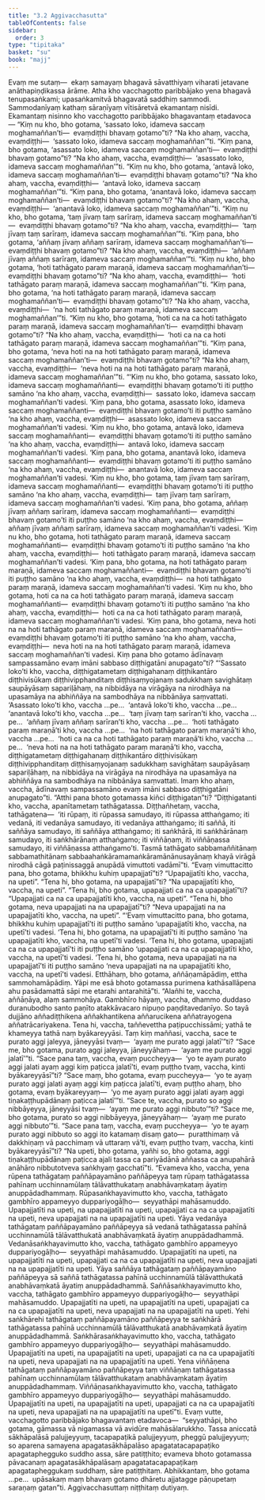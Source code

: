 ```yaml
---
title: "3.2 Aggivacchasutta"
tableOfContents: false
sidebar:
  order: 3
type: "tipitaka"
basket: "su"
book: "majj"
---
```



<DynamicBreadcrumb />

<Division number="187" book="majj">

<Paragraph number="529" book="majj">
Evaṃ me sutaṃ—  ekaṃ samayaṃ bhagavā sāvatthiyaṃ viharati jetavane anāthapiṇḍikassa ārāme. Atha kho vacchagotto paribbājako yena bhagavā tenupasaṅkami; upasaṅkamitvā bhagavatā saddhiṃ sammodi. Sammodanīyaṃ kathaṃ sāraṇīyaṃ vītisāretvā ekamantaṃ nisīdi. Ekamantaṃ nisinno kho vacchagotto paribbājako bhagavantaṃ etadavoca—
</Paragraph>

<Paragraph number="530" book="majj">
“Kiṃ nu kho, bho gotama, ‘sassato loko, idameva saccaṃ moghamaññan’ti—  evaṃdiṭṭhi bhavaṃ gotamo”ti? “Na kho ahaṃ, vaccha, evaṃdiṭṭhi—  ‘sassato loko, idameva saccaṃ moghamaññan’”ti.
</Paragraph>

<Paragraph number="531" book="majj">
“Kiṃ pana, bho gotama, ‘asassato loko, idameva saccaṃ moghamaññan’ti—  evaṃdiṭṭhi bhavaṃ gotamo”ti? “Na kho ahaṃ, vaccha, evaṃdiṭṭhi—  ‘asassato loko, idameva saccaṃ moghamaññan’”ti.
</Paragraph>

<Paragraph number="532" book="majj">
“Kiṃ nu kho, bho gotama, ‘antavā loko, idameva saccaṃ moghamaññan’ti—  evaṃdiṭṭhi bhavaṃ gotamo”ti? “Na kho ahaṃ, vaccha, evaṃdiṭṭhi—  ‘antavā loko, idameva saccaṃ moghamaññan’”ti.
</Paragraph>

<Paragraph number="533" book="majj">
“Kiṃ pana, bho gotama, ‘anantavā loko, idameva saccaṃ moghamaññan’ti—  evaṃdiṭṭhi bhavaṃ gotamo”ti? “Na kho ahaṃ, vaccha, evaṃdiṭṭhi—  ‘anantavā loko, idameva saccaṃ moghamaññan’”ti.
</Paragraph>

<Paragraph number="534" book="majj">
“Kiṃ nu kho, bho gotama, ‘taṃ jīvaṃ taṃ sarīraṃ, idameva saccaṃ moghamaññan’ti—  evaṃdiṭṭhi bhavaṃ gotamo”ti? “Na kho ahaṃ, vaccha, evaṃdiṭṭhi—  ‘taṃ jīvaṃ taṃ sarīraṃ, idameva saccaṃ moghamaññan’”ti.
</Paragraph>

<Paragraph number="535" book="majj">
“Kiṃ pana, bho gotama, ‘aññaṃ jīvaṃ aññaṃ sarīraṃ, idameva saccaṃ moghamaññan’ti—  evaṃdiṭṭhi bhavaṃ gotamo”ti? “Na kho ahaṃ, vaccha, evaṃdiṭṭhi—  ‘aññaṃ jīvaṃ aññaṃ sarīraṃ, idameva saccaṃ moghamaññan’”ti.
</Paragraph>

<Paragraph number="536" book="majj">
“Kiṃ nu kho, bho gotama, ‘hoti tathāgato paraṃ maraṇā, idameva saccaṃ moghamaññan’ti—  evaṃdiṭṭhi bhavaṃ gotamo”ti? “Na kho ahaṃ, vaccha, evaṃdiṭṭhi—  ‘hoti tathāgato paraṃ maraṇā, idameva saccaṃ moghamaññan’”ti.
</Paragraph>

<Paragraph number="537" book="majj">
“Kiṃ pana, bho gotama, ‘na hoti tathāgato paraṃ maraṇā, idameva saccaṃ moghamaññan’ti—  evaṃdiṭṭhi bhavaṃ gotamo”ti? “Na kho ahaṃ, vaccha, evaṃdiṭṭhi—  ‘na hoti tathāgato paraṃ maraṇā, idameva saccaṃ moghamaññan’”ti.
</Paragraph>

<Paragraph number="538" book="majj">
“Kiṃ nu kho, bho gotama, ‘hoti ca na ca hoti tathāgato paraṃ maraṇā, idameva saccaṃ moghamaññan’ti—  evaṃdiṭṭhi bhavaṃ gotamo”ti? “Na kho ahaṃ, vaccha, evaṃdiṭṭhi—  ‘hoti ca na ca hoti tathāgato paraṃ maraṇā, idameva saccaṃ moghamaññan’”ti.
</Paragraph>

<Paragraph number="539" book="majj">
“Kiṃ pana, bho gotama, ‘neva hoti na na hoti tathāgato paraṃ maraṇā, idameva saccaṃ moghamaññan’ti—  evaṃdiṭṭhi bhavaṃ gotamo”ti? “Na kho ahaṃ, vaccha, evaṃdiṭṭhi—  ‘neva hoti na na hoti tathāgato paraṃ maraṇā, idameva saccaṃ moghamaññan’”ti.
</Paragraph>

</Division>
<Division number="188" book="majj">

<Paragraph number="540" book="majj">
“‘Kiṃ nu kho, bho gotama, sassato loko, idameva saccaṃ moghamaññanti—  evaṃdiṭṭhi bhavaṃ gotamo’ti iti puṭṭho samāno ‘na kho ahaṃ, vaccha, evaṃdiṭṭhi—  sassato loko, idameva saccaṃ moghamaññan’ti vadesi. ‘Kiṃ pana, bho gotama, asassato loko, idameva saccaṃ moghamaññanti—  evaṃdiṭṭhi bhavaṃ gotamo’ti iti puṭṭho samāno ‘na kho ahaṃ, vaccha, evaṃdiṭṭhi—  asassato loko, idameva saccaṃ moghamaññan’ti vadesi. ‘Kiṃ nu kho, bho gotama, antavā loko, idameva saccaṃ moghamaññanti—  evaṃdiṭṭhi bhavaṃ gotamo’ti iti puṭṭho samāno ‘na kho ahaṃ, vaccha, evaṃdiṭṭhi—  antavā loko, idameva saccaṃ moghamaññan’ti vadesi. ‘Kiṃ pana, bho gotama, anantavā loko, idameva saccaṃ moghamaññanti—  evaṃdiṭṭhi bhavaṃ gotamo’ti iti puṭṭho samāno ‘na kho ahaṃ, vaccha, evaṃdiṭṭhi—  anantavā loko, idameva saccaṃ moghamaññan’ti vadesi. ‘Kiṃ nu kho, bho gotama, taṃ jīvaṃ taṃ sarīraṃ, idameva saccaṃ moghamaññanti—  evaṃdiṭṭhi bhavaṃ gotamo’ti iti puṭṭho samāno ‘na kho ahaṃ, vaccha, evaṃdiṭṭhi—  taṃ jīvaṃ taṃ sarīraṃ, idameva saccaṃ moghamaññan’ti vadesi. ‘Kiṃ pana, bho gotama, aññaṃ jīvaṃ aññaṃ sarīraṃ, idameva saccaṃ moghamaññanti—  evaṃdiṭṭhi bhavaṃ gotamo’ti iti puṭṭho samāno ‘na kho ahaṃ, vaccha, evaṃdiṭṭhi—  aññaṃ jīvaṃ aññaṃ sarīraṃ, idameva saccaṃ moghamaññan’ti vadesi. ‘Kiṃ nu kho, bho gotama, hoti tathāgato paraṃ maraṇā, idameva saccaṃ moghamaññanti—  evaṃdiṭṭhi bhavaṃ gotamo’ti iti puṭṭho samāno ‘na kho ahaṃ, vaccha, evaṃdiṭṭhi—  hoti tathāgato paraṃ maraṇā, idameva saccaṃ moghamaññan’ti vadesi.
</Paragraph>

<Paragraph number="541" book="majj">
‘Kiṃ pana, bho gotama, na hoti tathāgato paraṃ maraṇā, idameva saccaṃ moghamaññanti—  evaṃdiṭṭhi bhavaṃ gotamo’ti iti puṭṭho samāno ‘na kho ahaṃ, vaccha, evaṃdiṭṭhi—  na hoti tathāgato paraṃ maraṇā, idameva saccaṃ moghamaññan’ti vadesi. ‘Kiṃ nu kho, bho gotama, hoti ca na ca hoti tathāgato paraṃ maraṇā, idameva saccaṃ moghamaññanti—  evaṃdiṭṭhi bhavaṃ gotamo’ti iti puṭṭho samāno ‘na kho ahaṃ, vaccha, evaṃdiṭṭhi—  hoti ca na ca hoti tathāgato paraṃ maraṇā, idameva saccaṃ moghamaññan’ti vadesi. ‘Kiṃ pana, bho gotama, neva hoti na na hoti tathāgato paraṃ maraṇā, idameva saccaṃ moghamaññanti—  evaṃdiṭṭhi bhavaṃ gotamo’ti iti puṭṭho samāno ‘na kho ahaṃ, vaccha, evaṃdiṭṭhi—  neva hoti na na hoti tathāgato paraṃ maraṇā, idameva saccaṃ moghamaññan’ti vadesi.
</Paragraph>

<Paragraph number="542" book="majj">
Kiṃ pana bho gotamo ādīnavaṃ sampassamāno evaṃ imāni sabbaso diṭṭhigatāni anupagato”ti?
</Paragraph>

</Division>
<Division number="189" book="majj">

<Paragraph number="543" book="majj">
“‘Sassato loko’ti kho, vaccha, diṭṭhigatametaṃ diṭṭhigahanaṃ diṭṭhikantāro diṭṭhivisūkaṃ diṭṭhivipphanditaṃ diṭṭhisaṃyojanaṃ sadukkhaṃ savighātaṃ saupāyāsaṃ sapariḷāhaṃ, na nibbidāya na virāgāya na nirodhāya na upasamāya na abhiññāya na sambodhāya na nibbānāya saṃvattati. ‘Asassato loko’ti kho, vaccha …pe…  ‘antavā loko’ti kho, vaccha …pe…  ‘anantavā loko’ti kho, vaccha …pe…  ‘taṃ jīvaṃ taṃ sarīran’ti kho, vaccha …pe…  ‘aññaṃ jīvaṃ aññaṃ sarīran’ti kho, vaccha …pe…  ‘hoti tathāgato paraṃ maraṇā’ti kho, vaccha …pe…  ‘na hoti tathāgato paraṃ maraṇā’ti kho, vaccha …pe…  ‘hoti ca na ca hoti tathāgato paraṃ maraṇā’ti kho, vaccha …pe…  ‘neva hoti na na hoti tathāgato paraṃ maraṇā’ti kho, vaccha, diṭṭhigatametaṃ diṭṭhigahanaṃ diṭṭhikantāro diṭṭhivisūkaṃ diṭṭhivipphanditaṃ diṭṭhisaṃyojanaṃ sadukkhaṃ savighātaṃ saupāyāsaṃ sapariḷāhaṃ, na nibbidāya na virāgāya na nirodhāya na upasamāya na abhiññāya na sambodhāya na nibbānāya saṃvattati. Imaṃ kho ahaṃ, vaccha, ādīnavaṃ sampassamāno evaṃ imāni sabbaso diṭṭhigatāni anupagato”ti.
</Paragraph>

<Paragraph number="544" book="majj">
“Atthi pana bhoto gotamassa kiñci diṭṭhigatan”ti? “Diṭṭhigatanti kho, vaccha, apanītametaṃ tathāgatassa. Diṭṭhañhetaṃ, vaccha, tathāgatena—  ‘iti rūpaṃ, iti rūpassa samudayo, iti rūpassa atthaṅgamo; iti vedanā, iti vedanāya samudayo, iti vedanāya atthaṅgamo; iti saññā, iti saññāya samudayo, iti saññāya atthaṅgamo; iti saṅkhārā, iti saṅkhārānaṃ samudayo, iti saṅkhārānaṃ atthaṅgamo; iti viññāṇaṃ, iti viññāṇassa samudayo, iti viññāṇassa atthaṅgamo’ti. Tasmā tathāgato sabbamaññitānaṃ sabbamathitānaṃ sabbaahaṅkāramamaṅkāramānānusayānaṃ khayā virāgā nirodhā cāgā paṭinissaggā anupādā vimuttoti vadāmī”ti.
</Paragraph>

</Division>
<Division number="190" book="majj">

<Paragraph number="545" book="majj">
“Evaṃ vimuttacitto pana, bho gotama, bhikkhu kuhiṃ upapajjatī”ti? “Upapajjatīti kho, vaccha, na upeti”. “Tena hi, bho gotama, na upapajjatī”ti? “Na upapajjatīti kho, vaccha, na upeti”. “Tena hi, bho gotama, upapajjati ca na ca upapajjatī”ti? “Upapajjati ca na ca upapajjatīti kho, vaccha, na upeti”. “Tena hi, bho gotama, neva upapajjati na na upapajjatī”ti? “Neva upapajjati na na upapajjatīti kho, vaccha, na upeti”.
</Paragraph>

<Paragraph number="546" book="majj">
“‘Evaṃ vimuttacitto pana, bho gotama, bhikkhu kuhiṃ upapajjatī’ti iti puṭṭho samāno ‘upapajjatīti kho, vaccha, na upetī’ti vadesi. ‘Tena hi, bho gotama, na upapajjatī’ti iti puṭṭho samāno ‘na upapajjatīti kho, vaccha, na upetī’ti vadesi. ‘Tena hi, bho gotama, upapajjati ca na ca upapajjatī’ti iti puṭṭho samāno ‘upapajjati ca na ca upapajjatīti kho, vaccha, na upetī’ti vadesi. ‘Tena hi, bho gotama, neva upapajjati na na upapajjatī’ti iti puṭṭho samāno ‘neva upapajjati na na upapajjatīti kho, vaccha, na upetī’ti vadesi. Etthāhaṃ, bho gotama, aññāṇamāpādiṃ, ettha sammohamāpādiṃ. Yāpi me esā bhoto gotamassa purimena kathāsallāpena ahu pasādamattā sāpi me etarahi antarahitā”ti.
</Paragraph>

<Paragraph number="547" book="majj">
“Alañhi te, vaccha, aññāṇāya, alaṃ sammohāya. Gambhīro hāyaṃ, vaccha, dhammo duddaso duranubodho santo paṇīto atakkāvacaro nipuṇo paṇḍitavedanīyo. So tayā dujjāno aññadiṭṭhikena aññakhantikena aññarucikena aññatrayogena aññatrācariyakena.
</Paragraph>

</Division>
<Division number="191" book="majj">

<Paragraph number="548" book="majj">
Tena hi, vaccha, taññevettha paṭipucchissāmi; yathā te khameyya tathā naṃ byākareyyāsi. Taṃ kiṃ maññasi, vaccha, sace te purato aggi jaleyya, jāneyyāsi tvaṃ—  ‘ayaṃ me purato aggi jalatī’”ti? “Sace me, bho gotama, purato aggi jaleyya, jāneyyāhaṃ—  ‘ayaṃ me purato aggi jalatī’”ti.
</Paragraph>

<Paragraph number="549" book="majj">
“Sace pana taṃ, vaccha, evaṃ puccheyya—  ‘yo te ayaṃ purato aggi jalati ayaṃ aggi kiṃ paṭicca jalatī’ti, evaṃ puṭṭho tvaṃ, vaccha, kinti byākareyyāsī”ti? “Sace maṃ, bho gotama, evaṃ puccheyya—  ‘yo te ayaṃ purato aggi jalati ayaṃ aggi kiṃ paṭicca jalatī’ti, evaṃ puṭṭho ahaṃ, bho gotama, evaṃ byākareyyaṃ—  ‘yo me ayaṃ purato aggi jalati ayaṃ aggi tiṇakaṭṭhupādānaṃ paṭicca jalatī’”ti.
</Paragraph>

<Paragraph number="550" book="majj">
“Sace te, vaccha, purato so aggi nibbāyeyya, jāneyyāsi tvaṃ—  ‘ayaṃ me purato aggi nibbuto’”ti? “Sace me, bho gotama, purato so aggi nibbāyeyya, jāneyyāhaṃ—  ‘ayaṃ me purato aggi nibbuto’”ti.
</Paragraph>

<Paragraph number="551" book="majj">
“Sace pana taṃ, vaccha, evaṃ puccheyya—  ‘yo te ayaṃ purato aggi nibbuto so aggi ito katamaṃ disaṃ gato—  puratthimaṃ vā dakkhiṇaṃ vā pacchimaṃ vā uttaraṃ vā’ti, evaṃ puṭṭho tvaṃ, vaccha, kinti byākareyyāsī”ti? “Na upeti, bho gotama, yañhi so, bho gotama, aggi tiṇakaṭṭhupādānaṃ paṭicca ajali tassa ca pariyādānā aññassa ca anupahārā anāhāro nibbutotveva saṅkhyaṃ gacchatī”ti.
</Paragraph>

</Division>
<Division number="192" book="majj">

<Paragraph number="552" book="majj">
“Evameva kho, vaccha, yena rūpena tathāgataṃ paññāpayamāno paññāpeyya taṃ rūpaṃ tathāgatassa pahīnaṃ ucchinnamūlaṃ tālāvatthukataṃ anabhāvaṃkataṃ āyatiṃ anuppādadhammaṃ. Rūpasaṅkhayavimutto kho, vaccha, tathāgato gambhīro appameyyo duppariyogāḷho—  seyyathāpi mahāsamuddo. Upapajjatīti na upeti, na upapajjatīti na upeti, upapajjati ca na ca upapajjatīti na upeti, neva upapajjati na na upapajjatīti na upeti.
</Paragraph>

<Paragraph number="553" book="majj">
Yāya vedanāya tathāgataṃ paññāpayamāno paññāpeyya sā vedanā tathāgatassa pahīnā ucchinnamūlā tālāvatthukatā anabhāvaṃkatā āyatiṃ anuppādadhammā. Vedanāsaṅkhayavimutto kho, vaccha, tathāgato gambhīro appameyyo duppariyogāḷho—  seyyathāpi mahāsamuddo. Upapajjatīti na upeti, na upapajjatīti na upeti, upapajjati ca na ca upapajjatīti na upeti, neva upapajjati na na upapajjatīti na upeti.
</Paragraph>

<Paragraph number="554" book="majj">
Yāya saññāya tathāgataṃ paññāpayamāno paññāpeyya sā saññā tathāgatassa pahīnā ucchinnamūlā tālāvatthukatā anabhāvaṃkatā āyatiṃ anuppādadhammā. Saññāsaṅkhayavimutto kho, vaccha, tathāgato gambhīro appameyyo duppariyogāḷho—  seyyathāpi mahāsamuddo. Upapajjatīti na upeti, na upapajjatīti na upeti, upapajjati ca na ca upapajjatīti na upeti, neva upapajjati na na upapajjatīti na upeti.
</Paragraph>

<Paragraph number="555" book="majj">
Yehi saṅkhārehi tathāgataṃ paññāpayamāno paññāpeyya te saṅkhārā tathāgatassa pahīnā ucchinnamūlā tālāvatthukatā anabhāvaṃkatā āyatiṃ anuppādadhammā. Saṅkhārasaṅkhayavimutto kho, vaccha, tathāgato gambhīro appameyyo duppariyogāḷho—  seyyathāpi mahāsamuddo. Upapajjatīti na upeti, na upapajjatīti na upeti, upapajjati ca na ca upapajjatīti na upeti, neva upapajjati na na upapajjatīti na upeti.
</Paragraph>

<Paragraph number="556" book="majj">
Yena viññāṇena tathāgataṃ paññāpayamāno paññāpeyya taṃ viññāṇaṃ tathāgatassa pahīnaṃ ucchinnamūlaṃ tālāvatthukataṃ anabhāvaṃkataṃ āyatiṃ anuppādadhammaṃ. Viññāṇasaṅkhayavimutto kho, vaccha, tathāgato gambhīro appameyyo duppariyogāḷho—  seyyathāpi mahāsamuddo. Upapajjatīti na upeti, na upapajjatīti na upeti, upapajjati ca na ca upapajjatīti na upeti, neva upapajjati na na upapajjatīti na upetī”ti.
</Paragraph>

<Paragraph number="557" book="majj">
Evaṃ vutte, vacchagotto paribbājako bhagavantaṃ etadavoca—  “seyyathāpi, bho gotama, gāmassa vā nigamassa vā avidūre mahāsālarukkho. Tassa aniccatā sākhāpalāsā palujjeyyuṃ, tacapapaṭikā palujjeyyuṃ, pheggū palujjeyyuṃ; so aparena samayena apagatasākhāpalāso apagatatacapapaṭiko apagataphegguko suddho assa, sāre patiṭṭhito; evameva bhoto gotamassa pāvacanaṃ apagatasākhāpalāsaṃ apagatatacapapaṭikaṃ apagatapheggukaṃ suddhaṃ, sāre patiṭṭhitaṃ. Abhikkantaṃ, bho gotama …pe…  upāsakaṃ maṃ bhavaṃ gotamo dhāretu ajjatagge pāṇupetaṃ saraṇaṃ gatan”ti.

</Paragraph>
</Division>

<Paragraph number="558" type="center" book="majj">
Aggivacchasuttaṃ niṭṭhitaṃ dutiyaṃ.
</Paragraph>